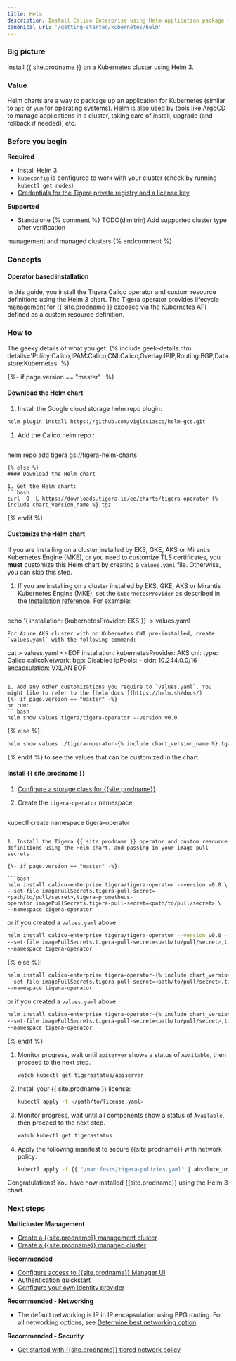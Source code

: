 ```yaml
---
title: Helm
description: Install Calico Enterprise using Helm application package manager.
canonical_url: '/getting-started/kubernetes/helm'
---
```

### Big picture

Install {{ site.prodname }} on a Kubernetes cluster using Helm 3.

### Value

Helm charts are a way to package up an application for Kubernetes (similar to `apt` or `yum` for operating systems). Helm is also used by tools like ArgoCD to manage applications in a cluster, taking care of install, upgrade (and rollback if needed), etc.

### Before you begin

**Required**
- Install Helm 3
- `kubeconfig` is configured to work with your cluster (check by running `kubectl get nodes`)
- [Credentials for the Tigera private registry and a license key]({{site.baseurl}}/getting-started/calico-enterprise)

**Supported**

- Standalone 
{% comment %}
TODO(dimitrin) Add supported cluster type after verification

management and managed clusters
{% endcomment %}

### Concepts

#### Operator based installation

In this guide, you install the Tigera Calico operator and custom resource definitions using the Helm 3 chart. The Tigera operator provides lifecycle management for {{ site.prodname }} exposed via the Kubernetes API defined as a custom resource definition.

### How to

The geeky details of what you get:
{% include geek-details.html details='Policy:Calico,IPAM:Calico,CNI:Calico,Overlay:IPIP,Routing:BGP,Datastore:Kubernetes' %}

{%- if page.version == "master" -%}
#### Download the Helm chart

1. Install the Google cloud storage helm repo plugin:
```bash
helm plugin install https://github.com/viglesiasce/helm-gcs.git
   ```

1. Add the Calico helm repo
:
   ```bash
helm repo add tigera gs://tigera-helm-charts
   ```
{% else %}
#### Download the Helm chart

1. Get the Helm chart:
   ```bash
curl -O -L https://downloads.tigera.io/ee/charts/tigera-operator-{% include chart_version_name %}.tgz
   ```
{% endif %}

#### Customize the Helm chart

If you are installing on a cluster installed by EKS, GKE, AKS or Mirantis Kubernetes Engine (MKE), or you need to customize TLS certificates, you **must** customize this Helm chart by creating a `values.yaml` file. Otherwise, you can skip this step.

1. If you are installing on a cluster installed by EKS, GKE, AKS or Mirantis Kubernetes Engine (MKE), set the `kubernetesProvider` as described in the [Installation reference]({{site.baseurl}}/reference/installation/api#operator.tigera.io/v1.Provider). For example:
   ```bash
echo '{ installation: {kubernetesProvider: EKS }}' > values.yaml
   ```
   For Azure AKS cluster with no Kubernetes CNI pre-installed, create `values.yaml` with the following command:
   ```
   cat > values.yaml <<EOF
   installation:
     kubernetesProvider: AKS
     cni:
       type: Calico
     calicoNetwork:
       bgp: Disabled
       ipPools:
       - cidr: 10.244.0.0/16
         encapsulation: VXLAN
   EOF
   ```

1. Add any other customizations you require to `values.yaml`. You might like to refer to the [helm docs ](https://helm.sh/docs/) 
{%- if page.version == "master" -%} 
   or run:
   ```bash
   helm show values tigera/tigera-operator --version v0.0
   ```
{% else %}.
   ```bash
   helm show values ./tigera-operator-{% include chart_version_name %}.tgz
   ```
{% endif %}
   to see the values that can be customized in the chart.

#### Install {{ site.prodname }}

1. [Configure a storage class for {{site.prodname}}]({{site.baseurl}}/getting-started/create-storage)

1. Create the `tigera-operator` namespace:
   
   ```bash
kubectl create namespace tigera-operator
   ```

1. Install the Tigera {{ site.prodname }} operator and custom resource definitions using the Helm chart, and passing in your image pull secrets

{%- if page.version == "master" -%}:
   
   ```bash
helm install calico-enterprise tigera/tigera-operator --version v0.0 \
--set-file imagePullSecrets.tigera-pull-secret=<path/to/pull/secret>,tigera-prometheus-operator.imagePullSecrets.tigera-pull-secret=<path/to/pull/secret> \
--namespace tigera-operator
   ```
or if you created a `values.yaml` above:
   
   ```bash
helm install calico-enterprise tigera/tigera-operator --version v0.0 -f values.yaml \
--set-file imagePullSecrets.tigera-pull-secret=<path/to/pull/secret>,tigera-prometheus-operator.imagePullSecrets.tigera-pull-secret=<path/to/pull/secret> \
--namespace tigera-operator
   ```
{% else %}:
   ```bash
helm install calico-enterprise tigera-operator-{% include chart_version_name %}.tgz \
--set-file imagePullSecrets.tigera-pull-secret=<path/to/pull/secret>,tigera-prometheus-operator.imagePullSecrets.tigera-pull-secret=<path/to/pull/secret> \
--namespace tigera-operator
   ```
or if you created a `values.yaml` above:
   
   ```bash
helm install calico-enterprise tigera-operator-{% include chart_version_name %}.tgz -f values.yaml \
--set-file imagePullSecrets.tigera-pull-secret=<path/to/pull/secret>,tigera-prometheus-operator.imagePullSecrets.tigera-pull-secret=<path/to/pull/secret> \
--namespace tigera-operator
   ```
{% endif %}

1. Monitor progress, wait until `apiserver` shows a status of `Available`, then proceed to the next step.
   
   ```bash
   watch kubectl get tigerastatus/apiserver
   ``` 
1. Install your {{ site.prodname }} license:
   
   ```bash
   kubectl apply -f </path/to/license.yaml>
   ```

1. Monitor progress, wait until all components show a status of `Available`, then proceed to the next step.
   
   ```bash
   watch kubectl get tigerastatus
   ```
   
1. Apply the following manifest to secure {{site.prodname}} with network policy:
   
   ```bash
   kubectl apply -f {{ "/manifests/tigera-policies.yaml" | absolute_url }}
   ```

Congratulations! You have now installed {{site.prodname}} using the Helm 3 chart.

### Next steps

**Multicluster Management** 

- [Create a {{site.prodname}} management cluster]({{site.baseurl}}/multicluster/mcm/create-a-management-cluster) 
- [Create a {{site.prodname}} managed cluster]({{site.baseurl}}/multicluster/mcm/create-a-managed-cluster)

**Recommended**

- [Configure access to {{site.prodname}} Manager UI]({{site.baseurl}}/getting-started/cnx/access-the-manager)
- [Authentication quickstart]({{site.baseurl}}/getting-started/cnx/authentication-quickstart)
- [Configure your own identity provider]({{site.baseurl}}/getting-started/cnx/configure-identity-provider)


**Recommended - Networking**

- The default networking is IP in IP encapsulation using BPG routing. For all networking options, see [Determine best networking option]({{site.baseurl}}/networking/determine-best-networking).

**Recommended - Security**

- [Get started with {{site.prodname}} tiered network policy]({{site.baseurl}}/security/tiered-policy)
